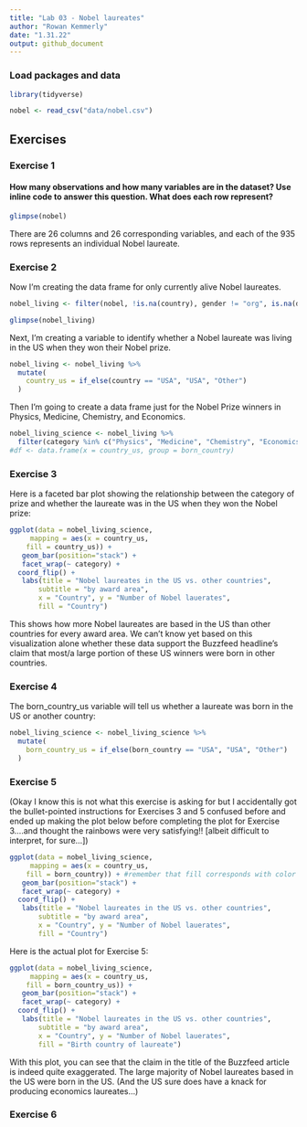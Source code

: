 ```yaml
---
title: "Lab 03 - Nobel laureates"
author: "Rowan Kemmerly"
date: "1.31.22"
output: github_document
---
```


### Load packages and data

```r
library(tidyverse) 
```

```r
nobel <- read_csv("data/nobel.csv")
```

## Exercises

### Exercise 1

#### How many observations and how many variables are in the dataset? Use inline code to answer this question. What does each row represent?

```r
glimpse(nobel)
```

There are 26 columns and 26 corresponding variables, and each of the 935 rows represents an individual Nobel laureate.

### Exercise 2

Now I'm creating the data frame for only currently alive Nobel laureates. 

```r
nobel_living <- filter(nobel, !is.na(country), gender != "org", is.na(died_date))
```

```r
glimpse(nobel_living)
```




Next, I'm creating a variable to identify whether a Nobel laureate was living in the US when they won their Nobel prize.

```r
nobel_living <- nobel_living %>%
  mutate(
    country_us = if_else(country == "USA", "USA", "Other")
  )
```

Then I'm going to create a data frame just for the Nobel Prize winners in Physics, Medicine, Chemistry, and Economics.

```r
nobel_living_science <- nobel_living %>%
  filter(category %in% c("Physics", "Medicine", "Chemistry", "Economics"))
#df <- data.frame(x = country_us, group = born_country)
```


### Exercise 3

Here is a faceted bar plot showing the relationship between the category of prize and whether the laureate was in the US when they won the Nobel prize:

```r
ggplot(data = nobel_living_science, 
     mapping = aes(x = country_us, 
    fill = country_us)) +
   geom_bar(position="stack") +
   facet_wrap(~ category) +
  coord_flip() +
   labs(title = "Nobel laureates in the US vs. other countries",
       subtitle = "by award area",
       x = "Country", y = "Number of Nobel lauerates",
       fill = "Country")
```

This shows how more Nobel laureates are based in the US than other countries for every award area. We can't know yet based on this visualization alone whether these data support the Buzzfeed headline's claim that most/a large portion of these US winners were born in other countries.


### Exercise 4

The born_country_us variable will tell us whether a laureate was born in the US or another country:

```r
nobel_living_science <- nobel_living_science %>%
  mutate(
    born_country_us = if_else(born_country == "USA", "USA", "Other")
  )
```


### Exercise 5

(Okay I know this is not what this exercise is asking for but I accidentally got the bullet-pointed instructions for Exercises 3 and 5 confused before and ended up making the plot below before completing the plot for Exercise 3....and thought the rainbows were very satisfying!! [albeit difficult to interpret, for sure...])

```r
ggplot(data = nobel_living_science, 
     mapping = aes(x = country_us, 
    fill = born_country)) + #remember that fill corresponds with color of the whole bar and "color" is just the outline
   geom_bar(position="stack") +
   facet_wrap(~ category) +
  coord_flip() +
   labs(title = "Nobel laureates in the US vs. other countries",
       subtitle = "by award area",
       x = "Country", y = "Number of Nobel lauerates",
       fill = "Country") 
```

Here is the actual plot for Exercise 5:

```r
ggplot(data = nobel_living_science, 
     mapping = aes(x = country_us, 
    fill = born_country_us)) +
   geom_bar(position="stack") +
   facet_wrap(~ category) +
  coord_flip() +
   labs(title = "Nobel laureates in the US vs. other countries",
       subtitle = "by award area",
       x = "Country", y = "Number of Nobel lauerates",
       fill = "Birth country of laureate")
```

With this plot, you can see that the claim in the title of the Buzzfeed article is indeed quite exaggerated. The large majority of Nobel laureates based in the US were born in the US. (And the US sure does have a knack for producing economics laureates...)

### Exercise 6

```r

```

